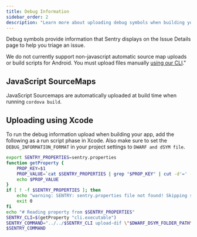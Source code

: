```yaml
---
title: Debug Information
sidebar_order: 2
description: "Learn more about uploading debug symbols when building your app."
---
```


Debug symbols provide information that Sentry displays on the Issue Details page to help you triage an issue.

<Note>

We do not currently support non-javascript automatic source map uploads or build scripts for Android. You must upload files manually [using our CLI](/product/cli/dif/#uploading-files)."

</Note>

## JavaScript SourceMaps

JavaScript Sourcemaps are automatically uploaded at build time when running `cordova build`.

## Uploading using Xcode

To run the debug information upload when building your app, add the following as a run script phase in Xcode. Also make sure to set the `DEBUG_INFORMATION_FORMAT` in your project settings to `DWARF and dSYM file`.

```bash
export SENTRY_PROPERTIES=sentry.properties
function getProperty {
    PROP_KEY=$1
    PROP_VALUE=`cat $SENTRY_PROPERTIES | grep "$PROP_KEY" | cut -d'=' -f2`
    echo $PROP_VALUE
}
if [ ! -f $SENTRY_PROPERTIES ]; then
    echo "warning: SENTRY: sentry.properties file not found! Skipping symbol upload."
    exit 0
fi
echo "# Reading property from $SENTRY_PROPERTIES"
SENTRY_CLI=$(getProperty "cli.executable")
SENTRY_COMMAND="../../$SENTRY_CLI upload-dif \"$DWARF_DSYM_FOLDER_PATH\""
$SENTRY_COMMAND
```
